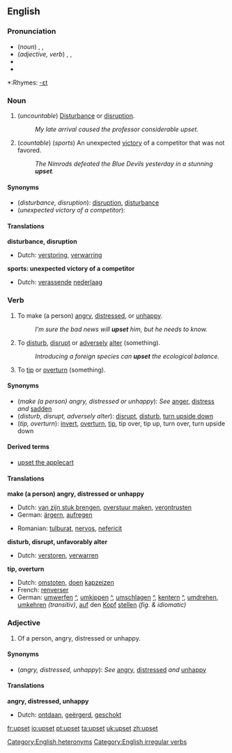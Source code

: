 ==English==

===Pronunciation===
*(''noun'') {{AHD|ŭpʹsĕt}}, {{IPA|/ˈʌpsεt/}}, {{SAMPA|/"VpsEt/}}
*(''adjective, verb'') {{AHD|ŭpsĕtʹ}}, {{IPA|/ʌpˈsεt/}}, {{SAMPA|/Vp"sEt/}}
*{{audio|en-us-upset-noun.ogg|Audio (US), noun}}
*{{audio|en-us-upset-verb-adj.ogg|Audio (US), verb/adjective}}
[[Category:English heteronyms]]
*:Rhymes: [[Rhymes:English:-ɛt|-ɛt]]

===Noun===
{{en-noun|s|-}}

#(''uncountable'') [[disturbance|Disturbance]] or [[disruption]].
#: ''My late arrival caused the professor considerable upset.''
#(''countable'') (''sports'') An unexpected [[victory]] of a competitor that was not favored.
#:''The Nimrods defeated the Blue Devils yesterday in a stunning '''upset'''.''

====Synonyms====
*(''disturbance, disruption''): [[disruption]], [[disturbance]]
*(''unexpected victory of a competitor''):
 
====Translations====
'''disturbance, disruption'''
{{top}}
*Dutch: [[verstoring]], [[verwarring]]
{{mid}}
{{bottom}}

'''sports: unexpected victory of a competitor'''
{{top}}
*Dutch: [[verassend]]e [[nederlaag]]
{{mid}}
{{bottom}}

===Verb===
[[Category:English irregular verbs]]
{{en-verb2|'''to upset'''|'''[[upsets]]'''|'''upset'''|'''upset'''|'''[[upsetting]]'''}}

#{{transitive}} To make (a person) [[angry]], [[distressed]], or [[unhappy]].
#:''I’m sure the bad news will '''upset''' him, but he needs to know.''
#{{transitive}} To [[disturb]], [[disrupt]] or [[adversely]] [[alter]] (something).
#:''Introducing a foreign species can '''upset''' the ecological balance.''
#{{transitive}} To [[tip]] or [[overturn]] (something).

====Synonyms====
*(''make (a person) angry, distressed or unhappy''): ''See'' [[anger]], [[distress]] ''and'' [[sadden]]
*(''disturb, disrupt, adversely alter''): [[disrupt]], [[disturb]], [[turn upside down]]
*(''tip, overturn''): [[invert]], [[overturn]], [[tip]], tip over, tip up, turn over, turn upside down

====Derived terms====
*[[upset the applecart]]

====Translations====

'''make (a person) angry, distressed or unhappy'''
{{top}}
*Dutch: [[van zijn stuk brengen]], [[overstuur maken]], [[verontrusten]]
*German: [[ärgern]], [[aufregen]]
{{mid}}
*Romanian: [[tulburat]], [[nervos]], [[nefericit]]
{{bottom}}

'''disturb, disrupt, unfavorably alter'''
{{top}}
*Dutch: [[verstoren]], [[verwarren]]
{{mid}}
{{bottom}}

'''tip, overturn'''
{{top}}
*Dutch: [[omstoten]], [[doen]] [[kapzeizen]]
*French: [[renverser]]
*German: [[umwerfen]] [[:de:umwerfen|^]], [[umkippen]] [[:de:umkippen|^]], [[umschlagen]] [[:de:umschlagen|^]], [[kentern]] [[:de:kentern|^]], [[umdrehen]], [[umkehren]] ''(transitiv)'', [[auf]] den [[Kopf]] [[stellen]] ''(fig. & idiomatic)''
{{mid}}
{{bottom}}

===Adjective===
{{en-adj-more}}

# Of a person, angry, distressed or unhappy.

====Synonyms====
*(''angry, distressed, unhappy''): ''See'' [[angry]], [[distressed]] ''and'' [[unhappy]]

====Translations====
'''angry, distressed, unhappy'''
{{top}}
*Dutch: [[ontdaan]], [[geërgerd]], [[geschokt]]
{{mid}}
{{bottom}}

[[fr:upset]]
[[io:upset]]
[[pt:upset]]
[[ta:upset]]
[[uk:upset]]
[[zh:upset]]